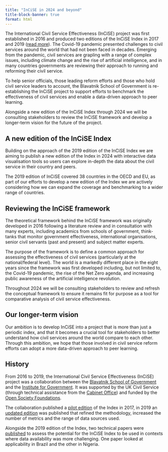 ```yaml
---
title: "InCiSE in 2024 and beyond"
title-block-banner: true
format: html
---
```


The International Civil Service Effectiveness (InCiSE) project was first
established in 2016 and produced two editions of the InCiSE Index in 2017
and 2019 ([read more](#history)). The Covid-19 pandemic presented challenges
to civil services around the world that had not been faced in decades.
Emerging from the pandemic, civil services are grapling with a range of complex
issues, including climate change and the rise of artificial intelligence, and
in many countries governments are reviewing their approach to running and
reforming their civil service.

To help senior officials, those leading reform efforts and those who hold
civil service leaders to account, the Blavatnik School of Government is
re-establishing the InCiSE project to support efforts to benchmark the
effectiveness of civil services and enable a data-driven approach to peer
learning.

Alongside a new edition of the InCiSE Index through 2024 we will be consulting
stakeholders to review the InCiSE framework and develop a longer-term vision
for the future of the project.

## A new edition of the InCiSE Index

Building on the approach of the 2019 edition of the InCiSE Index we are
aiming to publish a new edition of the Index in 2024 with interactive data
visualisation tools so users can explore in-depth the data about the civil
service in their country and peers.

The 2019 edition of InCiSE covered 38 countries in the OECD and EU, as part of
our efforts to develop a new edition of the Index we are actively considering
how we can expand the coverage and benchmarking to a wider range of countries.

## Reviewing the InCiSE framework

The theoretical framework behind the InCiSE framework was originally developed
in 2016 following a literature review and in consultation with many experts,
including academics from schools of government, think-tanks that monitor
government effectiveness, international organisations, senior civil
servants (past and present) and subject matter experts.

The purpose of the framework is to define a common approach for assessing the
effectiveness of civil services (particularly at the national/federal level).
The world is a markedly different place in the eight years since the framework
was first developed including, but not limited to, the Covid-19 pandemic, the
rise of the Net Zero agenda, and increasing public awareness of the artificial
intelligence revolution.

Throughout 2024 we will be consulting stakeholders to review and refresh the
conceptual framework to ensure it remains fit for purpose as a tool for
comparative analysis of civil service effectiveness.

## Our longer-term vision

Our ambition is to develop InCiSE into a project that is more than just a
periodic index, and that it becomes a crucial tool for stakeholders to
better understand how civil services around the world compare to each other.
Through this ambition, we hope that those involved in civil service reform
efforts can adopt a more data-driven approach to peer learning.

## History

From 2016 to 2019, the International Civil Service Effectiveness (InCiSE) project
was a collaboration between the
[Blavatnik School of Government](https://www.bsg.ox.ac.uk/incise) and the
[Institute for Government](http://instituteforgovernment.org.uk/). It was
supported by the UK Civil Service (through technical assistance from the
[Cabinet Office](https://www.gov.uk/cabinetoffice)) and funded by the
[Open Society Foundations](https://www.opensocietyfoundations.org/).

The collaboration published a
[pilot edition](https://www.bsg.ox.ac.uk/about/partnerships/international-civil-service-effectiveness-index-2017)
of the Index in 2017, in 2019 an [updated edition](https://www.bsg.ox.ac.uk/about/partnerships/international-civil-service-effectiveness-index-2019)
was published that refined the methodology, increased the number of
metrics and the range of data sources used.

Alongside the 2019 edition of the Index, two technical papers were
[published](https://www.bsg.ox.ac.uk/about/partnerships/international-civil-service-effectiveness-index-2019)
to assess the potential for the InCiSE Index to be used in contexts where data
availability was more challenging. One paper looked at applicability in Brazil
and the other in Nigeria.
